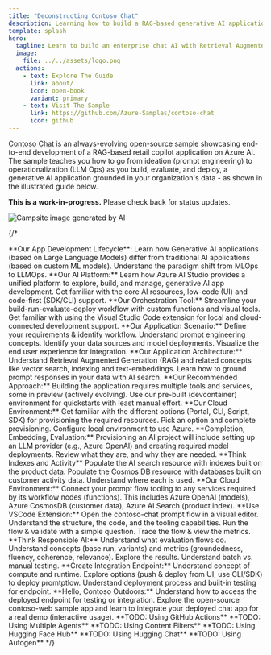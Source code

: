 ```yaml
---
title: "Deconstructing Contoso Chat"
description: Learning how to build a RAG-based generative AI application "code-first" on Azure AI Studio with prompt flow, by using the Contoso Chat sample as a reference guide
template: splash
hero:
  tagline: Learn to build an enterprise chat AI with Retrieval Augmented Generation using the Azure AI SDK and prompt flow - using the Contoso Chat sample as a reference guide.
  image:
    file: ../../assets/logo.png
  actions:
    - text: Explore The Guide
      link: about/
      icon: open-book
      variant: primary
    - text: Visit The Sample
      link: https://github.com/Azure-Samples/contoso-chat
      icon: github
---
```


[Contoso Chat](https://aka.ms/aitour/contoso-chat) is an always-evolving open-source sample showcasing end-to-end development of a RAG-based retail copilot application on Azure AI. The sample teaches you how to go from ideation (prompt engineering) to operationalization (LLM Ops) as you build, evaluate, and deploy, a generative AI application grounded in your organization's data - as shown in the illustrated guide below.

**This is a work-in-progress.** Please check back for status updates.

![Campsite image generated by AI](./../../assets/contoso-chat-sketchnote.png)


{/*

<CardGrid >
	<Card title="1. What is LLM Ops?" icon="open-book">
		**Our App Development Lifecycle**: Learn how Generative AI applications (based on Large Language Models) differ from traditional AI applications (based on custom ML models). Understand the paradigm shift from MLOps to LLMOps.
	</Card>
	<Card title="2. What is Azure AI Studio?" icon="open-book">
		**Our AI Platform:** Learn how Azure AI Studio provides a unified platform to explore, build, and manage, generative AI app development. Get familiar with the core AI resources, low-code (UI) and code-first (SDK/CLI) support.
	</Card>
	<Card title="3. What is prompt flow?" icon="open-book">
		**Our Orchestration Tool:** Streamline your build-run-evaluate-deploy workflow with custom functions and visual tools. Get familiar with using the Visual Studio Code extension for local and cloud-connected development support.
	</Card>
	<Card title="4. What is Contoso Chat?" icon="open-book">
		**Our Application Scenario:** Define your requirements & identify workflow. Understand prompt engineering concepts. Identify your data sources and model deployments. Visualize the end user experience for integration.
	</Card>
	<Card title="5. What is RAG?" icon="open-book">
		**Our Application Architecture:** Understand Retrieval Augmented Generation (RAG) and related concepts like vector search, indexing and text-embeddings. Learn how to ground prompt responses in your data with AI search.
	</Card>
	<Card title="6. Setup Dev Environment" icon="setting">
		**Our Recommended Approach:** Building the application requires multiple tools and services, some in preview (actively evolving). Use our pre-built (devcontainer) environment for quickstarts with least manual effort.
	</Card>
	<Card title="7. Provision Azure, Configure" icon="setting">
		**Our Cloud Environment:** Get familiar with the different options (Portal, CLI, Script, SDK) for provisioning the required resources. Pick an option and complete provisioning. Configure local environment to use Azure.
	</Card>
	<Card title="8. Review Model Deployments" icon="setting">
		**Completion, Embedding, Evaluation:** Provisioning an AI project will include setting up an LLM provider (e.g., Azure OpenAI) and creating required model deployments. Review what they are, and why they are needed.
	</Card>
	<Card title="9. Populate Your Data" icon="setting">
		**Think Indexes and Activity** Populate the AI search resource with indexes built on the product data. Populate the Cosmos DB resource with databases built on customer activity data. Understand where each is used.
	</Card>
	<Card title="10. Create Your Connections" icon="setting">
		**Our Cloud Environment:** Connect your prompt flow tooling to any services required by its workflow nodes (functions). This includes Azure OpenAI (models), Azure CosmosDB (customer data), Azure AI Search (product index).
	</Card>
	<Card title="11. Build & Run the prompt flow" icon="setting">
		**Use VSCode Extension:** Open the contoso-chat prompt flow in a visual editor. Understand the structure, the code, and the tooling capabilities. Run the flow & validate with a simple question. Trace the flow & view the metrics.
 	</Card>
	<Card title="12. Evaluate the prompt flow" icon="setting">
		**Think Responsible AI:** Understand what evaluation flows do. Understand concepts (base run, variants) and metrics (groundedness, fluency, coherence, relevance). Explore the results. Understand batch vs. manual testing. 
	</Card>
	<Card title="13. Deploy the prompt flow" icon="setting">
		**Create Integration Endpoint:** Understand concept of compute and runtime. Explore options (push & deploy from UI, use CLI/SDK) to deploy promtptlow. Understand deployment process and built-in testing for endpoint.
	</Card>
	<Card title="14. Integrate chat API in app" icon="setting">
		**Hello, Contoso Outdoors:** Understand how to access the deployed endpoint for testing or integration. Explore the open-source contoso-web sample app and learn to integrate your deployed chat app for a real demo (interactive usage).
	</Card>
	<Card title="15. Automate Deployment 🚧" icon="puzzle">
		**TODO: Using GitHub Actions** 
	</Card>
	<Card title="16. Intent-Based Routing 🚧" icon="puzzle">
		**TODO: Using Multiple Agents** 
	</Card>
	<Card title="17. Add Content Safety 🚧" icon="puzzle">
		**TODO: Using Content Filters** 
	</Card>
	<Card title="18. Use Open-Source LLM 🚧" icon="puzzle">
		**TODO: Using Hugging Face Hub** 
	</Card>
	<Card title="19. Use Open-Source App 🚧" icon="puzzle">
		**TODO: Using Hugging Chat** 
	</Card>
	<Card title="20. Use Agent Framework 🚧" icon="puzzle">
		**TODO: Using Autogen**
	</Card>
</CardGrid>
*/}

